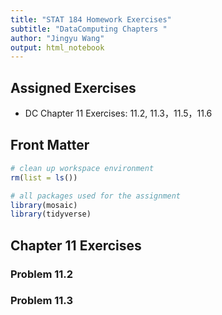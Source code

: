 ```yaml
---
title: "STAT 184 Homework Exercises" 
subtitle: "DataComputing Chapters "
author: "Jingyu Wang"
output: html_notebook
---
```


## Assigned Exercises

- DC Chapter 11 Exercises: 11.2, 11.3，11.5，11.6


## Front Matter

```r
# clean up workspace environment
rm(list = ls())

# all packages used for the assignment
library(mosaic)
library(tidyverse)

```



## Chapter 11 Exercises

### Problem 11.2


### Problem 11.3


